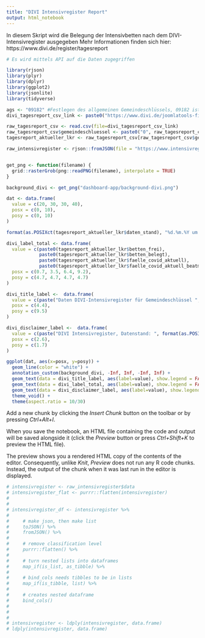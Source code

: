 ```yaml
---
title: "DIVI Intensivregister Report"
output: html_notebook
---
```


In diesem Skript wird die Belegung der Intensivbetten nach dem DIVI-Intensivregister ausgegeben
Mehr Informationen finden sich hier: https://www.divi.de/register/tagesreport

```r
# Es wird mittels API auf die Daten zugegriffen

library(rjson)
library(plyr)
library(dplyr)
library(ggplot2)
library(jsonlite)
library(tidyverse)

ags <- "09182" #Festlegen des allgemeinen Gemeindeschlüssels, 09182 ist Miesbach
divi_tagesreport_csv_link <- paste0("https://www.divi.de/joomlatools-files/docman-files/divi-intensivregister-tagesreports-csv/DIVI-Intensivregister_2021-",format(Sys.Date(),"%m-%d"),"_12-15.csv")

raw_tagesreport_csv <- read.csv(file=divi_tagesreport_csv_link)
raw_tagesreport_csv$gemeindeschluessel <- paste0("0", raw_tagesreport_csv$gemeindeschluessel)
tagesreport_aktueller_lkr <- raw_tagesreport_csv[raw_tagesreport_csv$gemeindeschluessel==ags,]

raw_intensivregister <- rjson::fromJSON(file = "https://www.intensivregister.de/api/public/intensivregister", method='C')


get_png <- function(filename) {
  grid::rasterGrob(png::readPNG(filename), interpolate = TRUE)
}

background_divi <- get_png("dashboard-app/background-divi.png")

dat <- data.frame(
  value = c(20, 30, 30, 40),
  posx = c(0, 10),
  posy = c(0, 10)
)

format(as.POSIXct(tagesreport_aktueller_lkr$daten_stand), "%d.%m.%Y um %H:%M Uhr")

divi_label_total <- data.frame(
  value = c(paste0(tagesreport_aktueller_lkr$betten_frei), 
            paste0(tagesreport_aktueller_lkr$betten_belegt), 
            paste0(tagesreport_aktueller_lkr$faelle_covid_aktuell), 
            paste0(tagesreport_aktueller_lkr$faelle_covid_aktuell_beatmet)),
  posx = c(0.7, 3.5, 6.4, 9.2),
  posy = c(4.7, 4.7, 4.7, 4.7)
)

divi_title_label <-  data.frame(
  value = c(paste("Daten DIVI-Intensivregister für Gemeindeschlüssel ", tagesreport_aktueller_lkr$gemeindeschluessel)),
  posx = c(4.4),
  posy = c(9.5)
)

divi_disclaimer_label <-  data.frame(
  value = c(paste("DIVI Intensivregister, Datenstand: ", format(as.POSIXct(tagesreport_aktueller_lkr$daten_stand), "%d.%m.%Y um %H:%M Uhr"))),
  posx = c(2.6),
  posy = c(1.7)
)

ggplot(dat, aes(x=posx, y=posy)) +
  geom_line(color = "white") +
  annotation_custom(background_divi, -Inf, Inf, -Inf, Inf) +
  geom_text(data = divi_title_label, aes(label=value), show.legend = FALSE, size=5) +
  geom_text(data = divi_label_total, aes(label=value), show.legend = FALSE, size=6) +
  geom_text(data = divi_disclaimer_label, aes(label=value), show.legend = FALSE, size=4) +
  theme_void() +
  theme(aspect.ratio = 10/30)


```

Add a new chunk by clicking the *Insert Chunk* button on the toolbar or by pressing *Ctrl+Alt+I*.

When you save the notebook, an HTML file containing the code and output will be saved alongside it (click the *Preview* button or press *Ctrl+Shift+K* to preview the HTML file).

The preview shows you a rendered HTML copy of the contents of the editor. Consequently, unlike *Knit*, *Preview* does not run any R code chunks. Instead, the output of the chunk when it was last run in the editor is displayed.

```r
# intensivregister <- raw_intensivregister$data
# intensivregister_flat <- purrr::flatten(intensivregister)
# 
# 
# intensivregister_df <- intensivregister %>%
# 
#     # make json, then make list
#     toJSON() %>%
#     fromJSON() %>%
# 
#     # remove classification level
#     purrr::flatten() %>%
# 
#     # turn nested lists into dataframes
#     map_if(is_list, as_tibble) %>%
# 
#     # bind_cols needs tibbles to be in lists
#     map_if(is_tibble, list) %>%
# 
#     # creates nested dataframe
#     bind_cols()
# 
# 
# 
# intensivregister <- ldply(intensivregister, data.frame)
# ldply(intensivregister, data.frame)
```

